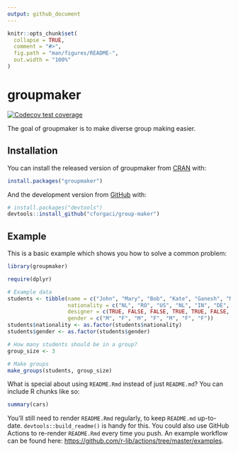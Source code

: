 ```yaml
---
output: github_document
---
```


<!-- README.md is generated from README.Rmd. Please edit that file -->

```r
knitr::opts_chunk$set(
  collapse = TRUE,
  comment = "#>",
  fig.path = "man/figures/README-",
  out.width = "100%"
)
```

# groupmaker

<!-- badges: start -->
[![Codecov test coverage](https://codecov.io/gh/cforgaci/group-maker/branch/master/graph/badge.svg)](https://codecov.io/gh/cforgaci/group-maker?branch=master)
<!-- badges: end -->

The goal of groupmaker is to make diverse group making easier.

## Installation

You can install the released version of groupmaker from [CRAN](https://CRAN.R-project.org) with:

``` r
install.packages("groupmaker")
```

And the development version from [GitHub](https://github.com/) with:

``` r
# install.packages("devtools")
devtools::install_github("cforgaci/group-maker")
```
## Example

This is a basic example which shows you how to solve a common problem:

```r
library(groupmaker)

require(dplyr)

# Example data
students <- tibble(name = c("John", "Mary", "Bob", "Kate", "Ganesh", "Marta", "Janneke"),
                   nationality = c("NL", "RO", "US", "NL", "IN", "DE", "NL"),
                   designer = c(TRUE, FALSE, FALSE, TRUE, TRUE, FALSE, FALSE),
                   gender = c("M", "F", "M", "F", "M", "F", "F"))
students$nationality <- as.factor(students$nationality)
students$gender <- as.factor(students$gender)

# How many students should be in a group?
group_size <- 3

# Make groups
make_groups(students, group_size)
```

What is special about using `README.Rmd` instead of just `README.md`? You can include R chunks like so:

```r
summary(cars)
```

You'll still need to render `README.Rmd` regularly, to keep `README.md` up-to-date. `devtools::build_readme()` is handy for this. You could also use GitHub Actions to re-render `README.Rmd` every time you push. An example workflow can be found here: <https://github.com/r-lib/actions/tree/master/examples>.

<!-- You can also embed plots, for example: -->

<!-- ```{r pressure, echo = FALSE} -->
<!-- plot(pressure) -->
<!-- ``` -->

<!-- In that case, don't forget to commit and push the resulting figure files, so they display on GitHub and CRAN. -->
